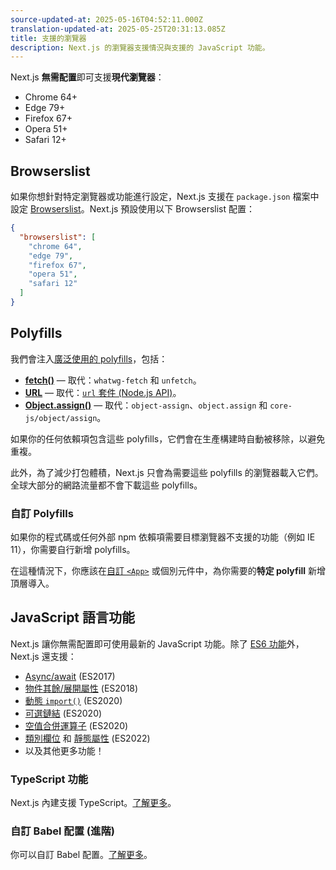 ```yaml
---
source-updated-at: 2025-05-16T04:52:11.000Z
translation-updated-at: 2025-05-25T20:31:13.085Z
title: 支援的瀏覽器
description: Next.js 的瀏覽器支援情況與支援的 JavaScript 功能。
---
```


Next.js **無需配置**即可支援**現代瀏覽器**：

- Chrome 64+
- Edge 79+
- Firefox 67+
- Opera 51+
- Safari 12+

## Browserslist

如果你想針對特定瀏覽器或功能進行設定，Next.js 支援在 `package.json` 檔案中設定 [Browserslist](https://browsersl.ist)。Next.js 預設使用以下 Browserslist 配置：

```json filename="package.json"
{
  "browserslist": [
    "chrome 64",
    "edge 79",
    "firefox 67",
    "opera 51",
    "safari 12"
  ]
}
```

## Polyfills

我們會注入[廣泛使用的 polyfills](https://github.com/vercel/next.js/blob/canary/packages/next-polyfill-nomodule/src/index.js)，包括：

- [**fetch()**](https://developer.mozilla.org/docs/Web/API/Fetch_API) — 取代：`whatwg-fetch` 和 `unfetch`。
- [**URL**](https://developer.mozilla.org/docs/Web/API/URL) — 取代：[`url` 套件 (Node.js API)](https://nodejs.org/api/url.html)。
- [**Object.assign()**](https://developer.mozilla.org/docs/Web/JavaScript/Reference/Global_Objects/Object/assign) — 取代：`object-assign`、`object.assign` 和 `core-js/object/assign`。

如果你的任何依賴項包含這些 polyfills，它們會在生產構建時自動被移除，以避免重複。

此外，為了減少打包體積，Next.js 只會為需要這些 polyfills 的瀏覽器載入它們。全球大部分的網路流量都不會下載這些 polyfills。

### 自訂 Polyfills

如果你的程式碼或任何外部 npm 依賴項需要目標瀏覽器不支援的功能（例如 IE 11），你需要自行新增 polyfills。

在這種情況下，你應該在[自訂 `<App>`](/docs/pages/building-your-application/routing/custom-app) 或個別元件中，為你需要的**特定 polyfill** 新增頂層導入。

## JavaScript 語言功能

Next.js 讓你無需配置即可使用最新的 JavaScript 功能。除了 [ES6 功能](https://github.com/lukehoban/es6features)外，Next.js 還支援：

- [Async/await](https://github.com/tc39/ecmascript-asyncawait) (ES2017)
- [物件其餘/展開屬性](https://github.com/tc39/proposal-object-rest-spread) (ES2018)
- [動態 `import()`](https://github.com/tc39/proposal-dynamic-import) (ES2020)
- [可選鏈結](https://github.com/tc39/proposal-optional-chaining) (ES2020)
- [空值合併運算子](https://github.com/tc39/proposal-nullish-coalescing) (ES2020)
- [類別欄位](https://github.com/tc39/proposal-class-fields) 和 [靜態屬性](https://github.com/tc39/proposal-static-class-features) (ES2022)
- 以及其他更多功能！

### TypeScript 功能

Next.js 內建支援 TypeScript。[了解更多](/docs/pages/building-your-application/configuring/typescript)。

### 自訂 Babel 配置 (進階)

你可以自訂 Babel 配置。[了解更多](/docs/pages/building-your-application/configuring/babel)。